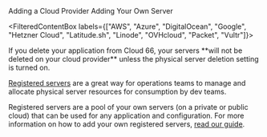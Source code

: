 
<Tabs defaultValue="cloud">
    <TabsList>
        <TabsTrigger value="cloud">Adding a Cloud Provider</TabsTrigger>
        <TabsTrigger value="ownserver">Adding Your Own Server</TabsTrigger>
    </TabsList>
<TabsContent value="cloud">

<FilteredContentBox labels={["AWS", "Azure", "DigitalOcean", "Google", "Hetzner Cloud", "Latitude.sh", "Linode", "OVHcloud", "Packet", "Vultr"]}>
<FilteredContent filter="AWS">
<AwsPartial />
</FilteredContent>

<FilteredContent filter="Azure">
<AzurePartial />
</FilteredContent>

<FilteredContent filter="DigitalOcean">
<DoPartial />
</FilteredContent>

<FilteredContent filter="Google">
<GcePartial />
</FilteredContent>

<FilteredContent filter="Hetzner Cloud">
<HetznerPartial />
</FilteredContent>

<FilteredContent filter="Latitude.sh">
<LatitudeshPartial />
</FilteredContent>

<FilteredContent filter="Linode">
<LinodePartial />
</FilteredContent>

<FilteredContent filter="OVHcloud">
<OvhPartial />
</FilteredContent>

<FilteredContent filter="Packet">
<PacketPartial />
</FilteredContent>

<FilteredContent filter="Vultr">
<VultrPartial />
</FilteredContent>

</FilteredContentBox>

<Callout type="warning" title="Server deletion">
If you delete your application from Cloud 66, your servers **will not be deleted on your cloud provider** unless the physical server deletion setting is turned on.
</Callout>

</TabsContent>

<TabsContent value="ownserver">

[Registered servers](/docs/servers/registered-servers) are a great way for operations teams to manage and allocate physical server resources for consumption by dev teams. 

Registered servers are a pool of your own servers (on a private or public cloud) that can be used for any application and configuration. For more information on how to add your own registered servers, [read our guide](/docs/servers/registered-servers).

</TabsContent>

</Tabs>